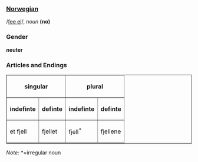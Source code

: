 ===[[Norwegian]]===


/[[Pronunciation guide|fee el]]/, ''noun'' '''(no)'''


===Gender===

'''neuter'''

=== Articles and Endings ===

<table border="1">
<tr>
<th colspan="2">singular</th>
<th colspan="2">plural</th>
</tr>
<tr> 
<th>indefinte</th>
<th>definte</th>
<th>indefinte</th>
<th>definte</th>
</tr>
<tr> 
<td>et fjell</td>
<td>fjellet</td>
<td>fjell<sup>*</sup></td>
<td>fjellene</td>
</tr>
</table>

''Note:'' *=irregular noun